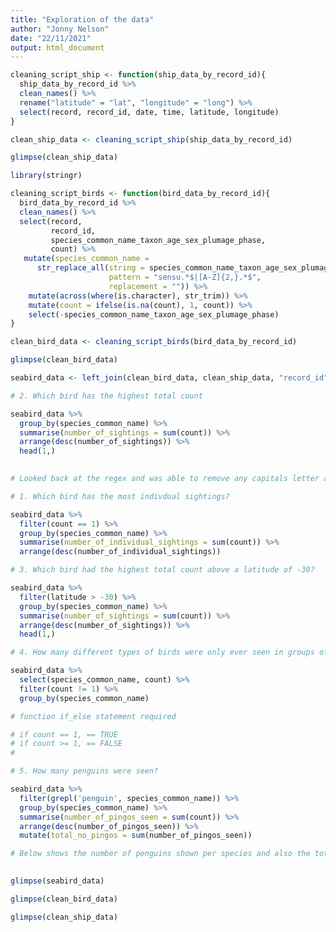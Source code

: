 ```yaml
---
title: "Exploration of the data"
author: "Jonny Nelson"
date: "22/11/2021"
output: html_document
---
```


```r

cleaning_script_ship <- function(ship_data_by_record_id){
  ship_data_by_record_id %>%
  clean_names() %>%
  rename("latitude" = "lat", "longitude" = "long") %>%
  select(record, record_id, date, time, latitude, longitude) 
}

clean_ship_data <- cleaning_script_ship(ship_data_by_record_id)

```


```r
glimpse(clean_ship_data)
```

```r
library(stringr)
```


```r

cleaning_script_birds <- function(bird_data_by_record_id){
  bird_data_by_record_id %>%
  clean_names() %>%
  select(record,
         record_id,
         species_common_name_taxon_age_sex_plumage_phase,
         count) %>%
   mutate(species_common_name = 
      str_replace_all(string = species_common_name_taxon_age_sex_plumage_phase,
                      pattern = "sensu.*$|[A-Z]{2,}.*$",
                      replacement = "")) %>%
    mutate(across(where(is.character), str_trim)) %>%
    mutate(count = ifelse(is.na(count), 1, count)) %>%
    select(-species_common_name_taxon_age_sex_plumage_phase) 
}

clean_bird_data <- cleaning_script_birds(bird_data_by_record_id)
```

```r
glimpse(clean_bird_data)
```

```r
seabird_data <- left_join(clean_bird_data, clean_ship_data, "record_id")
```

```r

# 2. Which bird has the highest total count

seabird_data %>%
  group_by(species_common_name) %>%
  summarise(number_of_sightings = sum(count)) %>%
  arrange(desc(number_of_sightings)) %>%
  head(1,)
  

# Looked back at the regex and was able to remove any capitals letter after species common names as it may have ungrouped species
```

```r

# 1. Which bird has the most indivdual sightings?

seabird_data %>%
  filter(count == 1) %>%
  group_by(species_common_name) %>%
  summarise(number_of_individual_sightings = sum(count)) %>%
  arrange(desc(number_of_individual_sightings)) 

```

```r

# 3. Which bird had the highest total count above a latitude of -30?

seabird_data %>%
  filter(latitude > -30) %>%
  group_by(species_common_name) %>%
  summarise(number_of_sightings = sum(count)) %>%
  arrange(desc(number_of_sightings)) %>%
  head(1,)

```

```r

# 4. How many different types of birds were only ever seen in groups of 1?

seabird_data %>%
  select(species_common_name, count) %>%
  filter(count != 1) %>%
  group_by(species_common_name)

# function if_else statement required

# if count == 1, == TRUE
# if count >= 1, == FALSE
# 


```

```r
# 5. How many penguins were seen?

seabird_data %>%
  filter(grepl('penguin', species_common_name)) %>%
  group_by(species_common_name) %>%
  summarise(number_of_pingos_seen = sum(count)) %>%
  arrange(desc(number_of_pingos_seen)) %>%
  mutate(total_no_pingos = sum(number_of_pingos_seen))

# Below shows the number of penguins shown per species and also the total number of penguins observed.
  

```

```r
glimpse(seabird_data)
```

```r
glimpse(clean_bird_data)
```
```r
glimpse(clean_ship_data)
```

